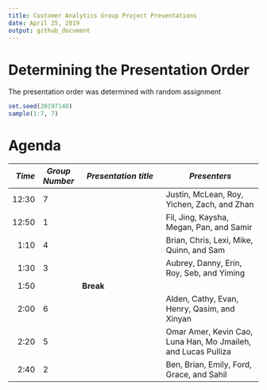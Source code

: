 ```yaml
---
title: Customer Analytics Group Project Presentations
date: April 25, 2019
output: github_document
---
```


# Determining the Presentation Order
The presentation order was determined with random assignment
```r
set.seed(20197140)
sample(1:7, 7)
```

# Agenda
*Time*  | *Group Number* | *Presentation title* | *Presenters*
---:| -------- | --------------------------- | ---------------------------------
12:30	|	7	|		|	Justin, McLean, Roy, Yichen, Zach, and Zhan
12:50	|	1	|		|	Fil, Jing, Kaysha, Megan, Pan, and Samir
1:10	|	4	|		|	Brian, Chris, Lexi, Mike, Quinn, and Sam
1:30	|	3	|		|	Aubrey, Danny, Erin, Roy, Seb, and Yiming
1:50	|	   |	**Break**	|
2:00	|	6	|		|	Alden, Cathy, Evan, Henry, Qasim, and Xinyan
2:20	|	5	|		|	Omar Amer, Kevin Cao, Luna Han, Mo Jmaileh, and Lucas Pulliza
2:40	|	2	|		|	Ben, Brian, Emily, Ford, Grace, and Sahil


